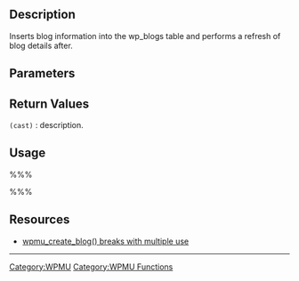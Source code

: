 == Description ==
Inserts blog information into the wp_blogs table and performs a refresh of blog details after.

== Parameters ==
{{Parameter|$domain|string|The domain of the blog to be added/}}
{{Parameter|$path|string|The path of the blog to be added.}}
{{Parameter|$site_id|integer|The site id of the blog to be added.}}

== Return Values ==
; <tt>(cast)</tt> : description.

== Usage ==
%%%<?php insert_blog($domain, $path, $site_id); ?>%%%


== Resources ==
* [http://core.trac.wordpress.org/ticket/12028 wpmu_create_blog() breaks with multiple use]

----

[[Category:WPMU]]
[[Category:WPMU Functions]]
